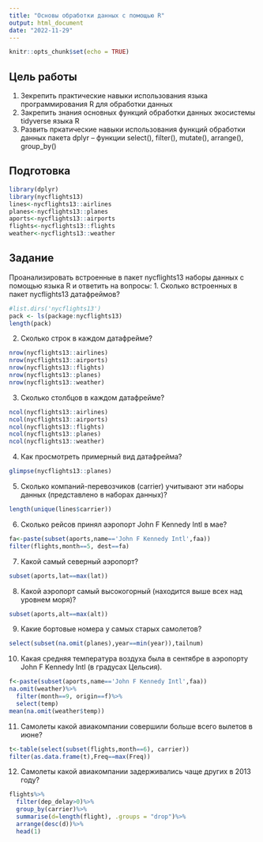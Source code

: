 ```yaml
---
title: "Основы обработки данных с помощью R"
output: html_document
date: "2022-11-29"
---
```


```r
knitr::opts_chunk$set(echo = TRUE)
```

## Цель работы
1. Зекрепить практические навыки использования языка программирования R для обработки данных
2. Закрепить знания основных функций обработки данных экосистемы tidyverse языка R
3. Развить пркатические навыки использования функций обработки данных пакета dplyr – функции
select(), filter(), mutate(), arrange(), group_by()

## Подготовка

```r
library(dplyr)
library(nycflights13)
lines<-nycflights13::airlines
planes<-nycflights13::planes
aports<-nycflights13::airports
flights<-nycflights13::flights
weather<-nycflights13::weather
```
## Задание
Проанализировать встроенные в пакет nycflights13 наборы данных с помощью языка R и ответить на вопросы:
1. Сколько встроенных в пакет nycflights13 датафреймов?

```r
#list.dirs('nycflights13')
pack <- ls(package:nycflights13)
length(pack)
```
2. Сколько строк в каждом датафрейме?

```r
nrow(nycflights13::airlines)
nrow(nycflights13::airports)
nrow(nycflights13::flights)
nrow(nycflights13::planes)
nrow(nycflights13::weather)
```


3. Сколько столбцов в каждом датафрейме?
```r
ncol(nycflights13::airlines)
ncol(nycflights13::airports)
ncol(nycflights13::flights)
ncol(nycflights13::planes)
ncol(nycflights13::weather)
```

4. Как просмотреть примерный вид датафрейма?

```r
glimpse(nycflights13::planes)
```

5. Сколько компаний-перевозчиков (carrier) учитывают эти наборы данных (представлено в наборах данных)?
```r
length(unique(lines$carrier))
```

6. Сколько рейсов принял аэропорт John F Kennedy Intl в мае?

```r
fa<-paste(subset(aports,name=='John F Kennedy Intl',faa))
filter(flights,month==5, dest==fa)
```


7. Какой самый северный аэропорт?

```r
subset(aports,lat==max(lat))
```
       
8. Какой аэропорт самый высокогорный (находится выше всех над уровнем моря)?

```r
subset(aports,alt==max(alt))
```

9. Какие бортовые номера у самых старых самолетов?

```r
select(subset(na.omit(planes),year==min(year)),tailnum)
```

10. Какая средняя температура воздуха была в сентябре в аэропорту John F Kennedy Intl (в градусах Цельсия).

```r
f<-paste(subset(aports,name=='John F Kennedy Intl',faa))
na.omit(weather)%>%
  filter(month==9, origin==f)%>%
  select(temp)
mean(na.omit(weather$temp))
```

11. Самолеты какой авиакомпании совершили больше всего вылетов в июне?
```r
t<-table(select(subset(flights,month==6), carrier))
filter(as.data.frame(t),Freq==max(Freq))
```
12. Самолеты какой авиакомпании задерживались чаще других в 2013 году?
```r
flights%>%
  filter(dep_delay>0)%>%
  group_by(carrier)%>%
  summarise(d=length(flight), .groups = "drop")%>%
  arrange(desc(d))%>%
  head(1)

```



